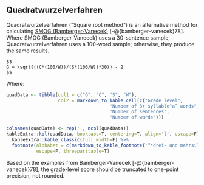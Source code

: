 ## Quadratwurzelverfahren\index{Quadratwurzelverfahren|(ii} {#qu-bamberger-vanecek}

Quadratwurzelverfahren ("Square root method") is an alternative method for calculating [SMOG (Bamberger-Vanecek)](#smog-bamberger-vanecek)\index{SMOG!variations!Quadratwurzelverfahren (German)} [-@{bamberger-vanecek}78]. Where SMOG (Bamberger-Vanecek) uses a 30-sentence sample, Quadratwurzelverfahren uses a 100-word sample; otherwise, they produce the same results.

```definition
$$
G = \sqrt{((C*(100/W))/(S*(100/W))*30)} - 2
$$
```

Where:

```r
quadData <- tibble(col1 = c("G", "C", "S", "W"),
                   col2 = markdown_to_kable_cell(c("Grade level",
                                      "Number of 3+ syllable^a^ words",
                                      "Number of sentences",
                                      "Number of words")))

colnames(quadData) <- rep('', ncol(quadData))
kableExtra::kbl(quadData, booktabs=T, centering=T, align='l', escape=F) %>%
  kableExtra::kable_classic(full_width=F) %>%
  footnote(alphabet = c(markdown_to_kable_footnote('“*drei- und mehrsilbigen*”')),
           escape=F, threeparttable=T)
```

::: {.notesection data-latex=""}
Based on the examples from Bamberger-Vanecek [-@{bamberger-vanecek}78], the grade-level score should be truncated to one-point precision, not rounded.
\index{Quadratwurzelverfahren|)}
:::

\newpage